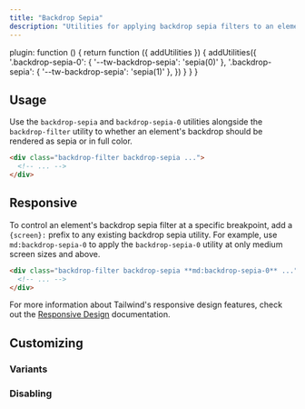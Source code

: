```yaml
---
title: "Backdrop Sepia"
description: "Utilities for applying backdrop sepia filters to an element."
---
```



  plugin: function () {
    return function ({ addUtilities }) {
      addUtilities({
        '.backdrop-sepia-0': { '--tw-backdrop-sepia': 'sepia(0)' },
        '.backdrop-sepia': { '--tw-backdrop-sepia': 'sepia(1)' },
      })
    }
  }
}

## Usage

Use the `backdrop-sepia` and `backdrop-sepia-0` utilities alongside the `backdrop-filter` utility to whether an element's backdrop should be rendered as sepia or in full color.

```html
<div class="backdrop-filter backdrop-sepia ...">
  <!-- ... -->
</div>
```

## Responsive

To control an element's backdrop sepia filter at a specific breakpoint, add a `{screen}:` prefix to any existing backdrop sepia utility. For example, use `md:backdrop-sepia-0` to apply the `backdrop-sepia-0` utility at only medium screen sizes and above.

```html
<div class="backdrop-filter backdrop-sepia **md:backdrop-sepia-0** ...">
  <!-- ... -->
</div>
```

For more information about Tailwind's responsive design features, check out the [Responsive Design](/docs/responsive-design) documentation.

## Customizing

### Variants

<Variants plugin="backdropSepia" name="backdrop sepia" />

### Disabling

<Disabling plugin="backdropSepia" name="backdrop sepia" />
